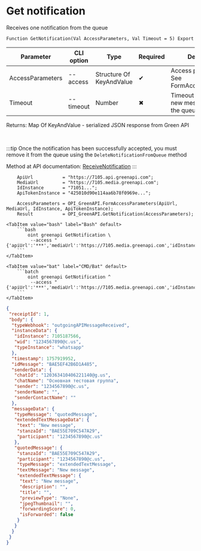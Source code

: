 ﻿---
sidebar_position: 1
description: Get notification and other functions to work with Green API in the Open Integration Package, a free open-source integration library for 1C:Enterprise 8, OneScript and CLI
keywords: [1C, 1С, 1С:Enterprise, 1С:Enterprise 8.3, API, Integration, Services, Exchange, OneScript, CLI, Green API]
---


# Get notification
 Receives one notification from the queue



`Function GetNotification(Val AccessParameters, Val Timeout = 5) Export`

  | Parameter | CLI option | Type | Required | Description |
  |-|-|-|-|-|
  | AccessParameters | --access | Structure Of KeyAndValue | &#x2714; | Access parameters. See FormAccessParameters |
  | Timeout | --timeout | Number | &#x2716; | Timeout for waiting for new messages when the queue is empty |

  
  Returns:  Map Of KeyAndValue - serialized JSON response from Green API

<br/>

:::tip
Once the notification has been successfully accepted, you must remove it from the queue using the `DeleteNotificationFromQueue` method

Method at API documentation: [ReceiveNotification](https://green-api.com/docs/api/receiving/technology-http-api/ReceiveNotification/)
:::
<br/>



```bsl title="1C:Enterprise/OneScript code example"
    ApiUrl           = "https://7105.api.greenapi.com";
    MediaUrl         = "https://7105.media.greenapi.com";
    IdInstance       = "71051...";
    ApiTokenInstance = "425010d90e114aa6b78f0969e...";

    AccessParameters = OPI_GreenAPI.FormAccessParameters(ApiUrl, MediaUrl, IdInstance, ApiTokenInstance);
    Result           = OPI_GreenAPI.GetNotification(AccessParameters);
```
 

 <Tabs>
  
    <TabItem value="bash" label="Bash" default>
        ```bash
            oint greenapi GetNotification \
             --access "{'apiUrl':'***','mediaUrl':'https://7105.media.greenapi.com','idInstance':'7105187566','apiTokenInstance':'***'}"
        ```
    </TabItem>
  
    <TabItem value="bat" label="CMD/Bat" default>
        ```batch
            oint greenapi GetNotification ^
             --access "{'apiUrl':'***','mediaUrl':'https://7105.media.greenapi.com','idInstance':'7105187566','apiTokenInstance':'***'}"
        ```
    </TabItem>
</Tabs>


```json title="Result"
{
 "receiptId": 1,
 "body": {
  "typeWebhook": "outgoingAPIMessageReceived",
  "instanceData": {
   "idInstance": 7105187566,
   "wid": "1234567890@c.us",
   "typeInstance": "whatsapp"
  },
  "timestamp": 1757919952,
  "idMessage": "BAE5EF42B6D1A485",
  "senderData": {
   "chatId": "120363410406221140@g.us",
   "chatName": "Основная тестовая группа",
   "sender": "1234567890@c.us",
   "senderName": "",
   "senderContactName": ""
  },
  "messageData": {
   "typeMessage": "quotedMessage",
   "extendedTextMessageData": {
    "text": "New message",
    "stanzaId": "BAE55E709C547A29",
    "participant": "1234567890@c.us"
   },
   "quotedMessage": {
    "stanzaId": "BAE55E709C547A29",
    "participant": "1234567890@c.us",
    "typeMessage": "extendedTextMessage",
    "textMessage": "New message",
    "extendedTextMessage": {
     "text": "New message",
     "description": "",
     "title": "",
     "previewType": "None",
     "jpegThumbnail": "",
     "forwardingScore": 0,
     "isForwarded": false
    }
   }
  }
 }
}
```
